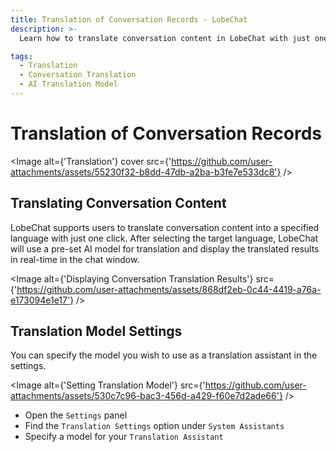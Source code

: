```yaml
---
title: Translation of Conversation Records - LobeChat
description: >-
  Learn how to translate conversation content in LobeChat with just one click. Customize translation models for accurate results.

tags:
  - Translation
  - Conversation Translation
  - AI Translation Model
---
```


# Translation of Conversation Records

<Image alt={'Translation'} cover src={'https://github.com/user-attachments/assets/55230f32-b8dd-47db-a2ba-b3fe7e533dc8'} />

## Translating Conversation Content

LobeChat supports users to translate conversation content into a specified language with just one click. After selecting the target language, LobeChat will use a pre-set AI model for translation and display the translated results in real-time in the chat window.

<Image alt={'Displaying Conversation Translation Results'} src={'https://github.com/user-attachments/assets/868df2eb-0c44-4419-a76a-e173094e1e17'} />

## Translation Model Settings

You can specify the model you wish to use as a translation assistant in the settings.

<Image alt={'Setting Translation Model'} src={'https://github.com/user-attachments/assets/530c7c96-bac3-456d-a429-f60e7d2ade66'} />

- Open the `Settings` panel
- Find the `Translation Settings` option under `System Assistants`
- Specify a model for your `Translation Assistant`
